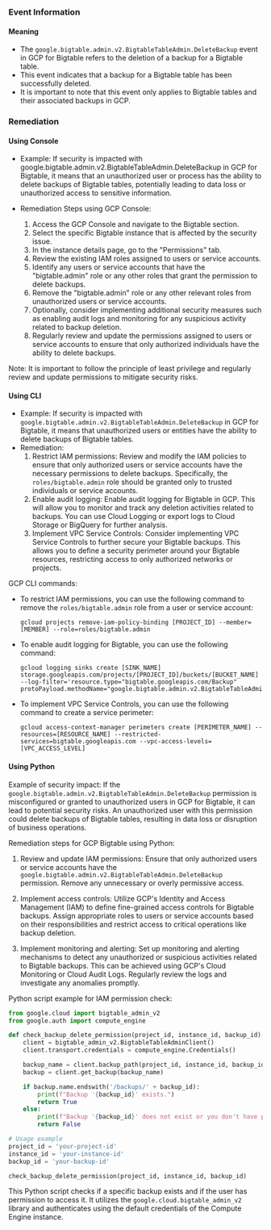 
### Event Information

#### Meaning

- The `google.bigtable.admin.v2.BigtableTableAdmin.DeleteBackup` event in GCP for Bigtable refers to the deletion of a backup for a Bigtable table.
- This event indicates that a backup for a Bigtable table has been successfully deleted.
- It is important to note that this event only applies to Bigtable tables and their associated backups in GCP.

### Remediation

#### Using Console

- Example: If security is impacted with google.bigtable.admin.v2.BigtableTableAdmin.DeleteBackup in GCP for Bigtable, it means that an unauthorized user or process has the ability to delete backups of Bigtable tables, potentially leading to data loss or unauthorized access to sensitive information.

- Remediation Steps using GCP Console:
  1. Access the GCP Console and navigate to the Bigtable section.
  2. Select the specific Bigtable instance that is affected by the security issue.
  3. In the instance details page, go to the "Permissions" tab.
  4. Review the existing IAM roles assigned to users or service accounts.
  5. Identify any users or service accounts that have the "bigtable.admin" role or any other roles that grant the permission to delete backups.
  6. Remove the "bigtable.admin" role or any other relevant roles from unauthorized users or service accounts.
  7. Optionally, consider implementing additional security measures such as enabling audit logs and monitoring for any suspicious activity related to backup deletion.
  8. Regularly review and update the permissions assigned to users or service accounts to ensure that only authorized individuals have the ability to delete backups.

Note: It is important to follow the principle of least privilege and regularly review and update permissions to mitigate security risks.

#### Using CLI

- Example: If security is impacted with `google.bigtable.admin.v2.BigtableTableAdmin.DeleteBackup` in GCP for Bigtable, it means that unauthorized users or entities have the ability to delete backups of Bigtable tables.
- Remediation:
  1. Restrict IAM permissions: Review and modify the IAM policies to ensure that only authorized users or service accounts have the necessary permissions to delete backups. Specifically, the `roles/bigtable.admin` role should be granted only to trusted individuals or service accounts.
  2. Enable audit logging: Enable audit logging for Bigtable in GCP. This will allow you to monitor and track any deletion activities related to backups. You can use Cloud Logging or export logs to Cloud Storage or BigQuery for further analysis.
  3. Implement VPC Service Controls: Consider implementing VPC Service Controls to further secure your Bigtable backups. This allows you to define a security perimeter around your Bigtable resources, restricting access to only authorized networks or projects.

GCP CLI commands:
- To restrict IAM permissions, you can use the following command to remove the `roles/bigtable.admin` role from a user or service account:
  ```
  gcloud projects remove-iam-policy-binding [PROJECT_ID] --member=[MEMBER] --role=roles/bigtable.admin
  ```
- To enable audit logging for Bigtable, you can use the following command:
  ```
  gcloud logging sinks create [SINK_NAME] storage.googleapis.com/projects/[PROJECT_ID]/buckets/[BUCKET_NAME] --log-filter='resource.type="bigtable.googleapis.com/Backup" protoPayload.methodName="google.bigtable.admin.v2.BigtableTableAdmin.DeleteBackup"'
  ```
- To implement VPC Service Controls, you can use the following command to create a service perimeter:
  ```
  gcloud access-context-manager perimeters create [PERIMETER_NAME] --resources=[RESOURCE_NAME] --restricted-services=bigtable.googleapis.com --vpc-access-levels=[VPC_ACCESS_LEVEL]
  ```

#### Using Python

Example of security impact: If the `google.bigtable.admin.v2.BigtableTableAdmin.DeleteBackup` permission is misconfigured or granted to unauthorized users in GCP for Bigtable, it can lead to potential security risks. An unauthorized user with this permission could delete backups of Bigtable tables, resulting in data loss or disruption of business operations.

Remediation steps for GCP Bigtable using Python:

1. Review and update IAM permissions: Ensure that only authorized users or service accounts have the `google.bigtable.admin.v2.BigtableTableAdmin.DeleteBackup` permission. Remove any unnecessary or overly permissive access.

2. Implement access controls: Utilize GCP's Identity and Access Management (IAM) to define fine-grained access controls for Bigtable backups. Assign appropriate roles to users or service accounts based on their responsibilities and restrict access to critical operations like backup deletion.

3. Implement monitoring and alerting: Set up monitoring and alerting mechanisms to detect any unauthorized or suspicious activities related to Bigtable backups. This can be achieved using GCP's Cloud Monitoring or Cloud Audit Logs. Regularly review the logs and investigate any anomalies promptly.

Python script example for IAM permission check:

```python
from google.cloud import bigtable_admin_v2
from google.auth import compute_engine

def check_backup_delete_permission(project_id, instance_id, backup_id):
    client = bigtable_admin_v2.BigtableTableAdminClient()
    client.transport.credentials = compute_engine.Credentials()

    backup_name = client.backup_path(project_id, instance_id, backup_id)
    backup = client.get_backup(backup_name)

    if backup.name.endswith('/backups/' + backup_id):
        print(f"Backup '{backup_id}' exists.")
        return True
    else:
        print(f"Backup '{backup_id}' does not exist or you don't have permission to access it.")
        return False

# Usage example
project_id = 'your-project-id'
instance_id = 'your-instance-id'
backup_id = 'your-backup-id'

check_backup_delete_permission(project_id, instance_id, backup_id)
```

This Python script checks if a specific backup exists and if the user has permission to access it. It utilizes the `google.cloud.bigtable_admin_v2` library and authenticates using the default credentials of the Compute Engine instance.

